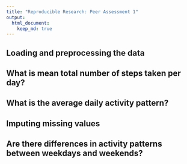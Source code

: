```yaml
---
title: "Reproducible Research: Peer Assessment 1"
output: 
  html_document:
    keep_md: true
---
```



## Loading and preprocessing the data



## What is mean total number of steps taken per day?





## What is the average daily activity pattern?



## Imputing missing values







## Are there differences in activity patterns between weekdays and weekends?



